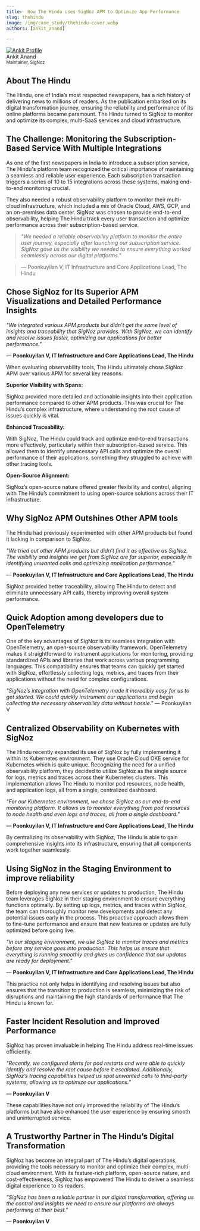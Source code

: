 ```yaml
---
title:  How The Hindu uses SigNoz APM to Optimize App Performance
slug: thehindu
image: /img/case_study/thehindu-cover.webp
authors: [ankit_anand]

---
```

<div class="avatar">
  <a
    class="avatar__photo-link avatar__photo avatar__photo--lg"
    href="https://www.linkedin.com/in/ankit-anand-686a53a1/">
    <img
      alt="Ankit Profile"
      src="/img/users/ankit-anand.webp" />
  </a>
  <div class="avatar__intro">
    <div class="avatar__name">Ankit Anand</div>
    <small class="avatar__subtitle">
      Maintainer, SigNoz
    </small>
  </div>
</div>


## About The Hindu

The Hindu, one of India’s most respected newspapers, has a rich history of delivering news to millions of readers. As the publication embarked on its digital transformation journey, ensuring the reliability and performance of its online platforms became paramount. The Hindu turned to SigNoz to monitor and optimize its complex, multi-SaaS services and cloud infrastructure.

## The Challenge: Monitoring the Subscription-Based Service With Multiple Integrations

As one of the first newspapers in India to introduce a subscription service, The Hindu's platform team recognized the critical importance of maintaining a seamless and reliable user experience. Each subscription transaction triggers a series of 10 to 15 integrations across these systems, making end-to-end monitoring crucial.

They also needed a robust observability platform to monitor their multi-cloud infrastructure, which included a mix of Oracle Cloud, AWS, GCP, and an on-premises data center. SigNoz was chosen to provide end-to-end observability, helping The Hindu track every user transaction and optimize performance across their subscription-based service.

> *"We needed a reliable observability platform to monitor the entire user journey, especially after launching our subscription service. SigNoz gave us the visibility we needed to ensure everything worked seamlessly across our digital platforms."*

> — Poonkuyilan V, IT Infrastructure and Core Applications Lead, The Hindu

## Chose SigNoz for Its Superior APM Visualizations and Detailed Performance Insights

*"We integrated various APM products but didn’t get the same level of insights and traceability that SigNoz provides. With SigNoz, we can identify and resolve issues faster, optimizing our applications for better performance."*

— **Poonkuyilan V, IT Infrastructure and Core Applications Lead, The Hindu**

When evaluating observability tools, The Hindu ultimately chose SigNoz APM over various APM for several key reasons:

**Superior Visibility with Spans:**

SigNoz provided more detailed and actionable insights into their application performance compared to other APM products. This was crucial for The Hindu’s complex infrastructure, where understanding the root cause of issues quickly is vital.

**Enhanced Traceability:**

With SigNoz, The Hindu could track and optimize end-to-end transactions more effectively, particularly within their subscription-based service. This allowed them to identify unnecessary API calls and optimize the overall performance of their applications, something they struggled to achieve with other tracing tools.

**Open-Source Alignment:**

SigNoz’s open-source nature offered greater flexibility and control, aligning with The Hindu’s commitment to using open-source solutions across their IT infrastructure.

## Why SigNoz APM Outshines Other APM tools


The Hindu had previously experimented with other APM products but found it lacking in comparison to SigNoz.

*"We tried out other APM products but didn’t find it as effective as SigNoz. The visibility and insights we get from SigNoz are far superior, especially in identifying unwanted calls and optimizing application performance."*

— **Poonkuyilan V, IT Infrastructure and Core Applications Lead, The Hindu**

SigNoz provided better traceability, allowing The Hindu to detect and eliminate unnecessary API calls, thereby improving overall system performance.


## Quick Adoption among developers due to OpenTelemetry

One of the key advantages of SigNoz is its seamless integration with OpenTelemetry, an open-source observability framework. OpenTelemetry makes it straightforward to instrument applications for monitoring, providing standardized APIs and libraries that work across various programming languages. This compatibility ensures that teams can quickly get started with SigNoz, effortlessly collecting logs, metrics, and traces from their applications without the need for complex configurations.


*"SigNoz’s integration with OpenTelemetry made it incredibly easy for us to get started. We could quickly instrument our applications and begin collecting the necessary observability data without hassle."*
— Poonkuyilan V

## Centralized Observability on Kubernetes with SigNoz

The Hindu recently expanded its use of SigNoz by fully implementing it within its Kubernetes environment. They use Oracle Cloud OKE service for Kubernetes which is quite unique. Recognizing the need for a unified observability platform, they decided to utilize SigNoz as the single source for logs, metrics and traces across their Kubernetes clusters. This implementation allows The Hindu to monitor pod resources, node health, and application logs, all from a single, centralized dashboard.

*"For our Kubernetes environment, we chose SigNoz as our end-to-end monitoring platform. It allows us to monitor everything from pod resources to node health and even logs and traces, all from a single dashboard."*

— **Poonkuyilan V, IT Infrastructure and Core Applications Lead, The Hindu**

<YouTube id="zR-svyPzcnY" mute={false} />

By centralizing its observability with SigNoz, The Hindu is able to gain comprehensive insights into its infrastructure, ensuring that all components work together seamlessly.

## Using SigNoz in the Staging Environment to improve reliability

Before deploying any new services or updates to production, The Hindu team leverages SigNoz in their staging environment to ensure everything functions optimally. By setting up logs, metrics, and traces within SigNoz, the team can thoroughly monitor new developments and detect any potential issues early in the process. This proactive approach allows them to fine-tune performance and ensure that new features or updates are fully optimized before going live.

*"In our staging environment, we use SigNoz to monitor traces and metrics before any service goes into production. This helps us ensure that everything is running smoothly and gives us confidence that our updates are ready for deployment."*

— **Poonkuyilan V, IT Infrastructure and Core Applications Lead, The Hindu**

<YouTube id="iIhHSYRDmOE" mute={false} />

This practice not only helps in identifying and resolving issues but also ensures that the transition to production is seamless, minimizing the risk of disruptions and maintaining the high standards of performance that The Hindu is known for.

## Faster Incident Resolution and Improved Performance

SigNoz has proven invaluable in helping The Hindu address real-time issues efficiently.

*"Recently, we configured alerts for pod restarts and were able to quickly identify and resolve the root cause before it escalated. Additionally, SigNoz’s tracing capabilities helped us spot unwanted calls to third-party systems, allowing us to optimize our applications."*

— **Poonkuyilan V**

These capabilities have not only improved the reliability of The Hindu’s platforms but have also enhanced the user experience by ensuring smooth and uninterrupted service.

## A Trustworthy Partner in The Hindu’s Digital Transformation

SigNoz has become an integral part of The Hindu’s digital operations, providing the tools necessary to monitor and optimize their complex, multi-cloud environment. With its feature-rich platform, open-source nature, and cost-effectiveness, SigNoz has empowered The Hindu to deliver a seamless digital experience to its readers.

*"SigNoz has been a reliable partner in our digital transformation, offering us the control and insights we need to ensure our platforms are always performing at their best."*

— **Poonkuyilan V**